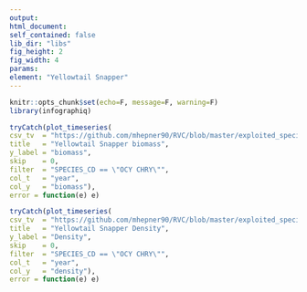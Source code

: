 ```yaml
---
output:
html_document:
self_contained: false
lib_dir: "libs"
fig_height: 2
fig_width: 4
params:
element: "Yellowtail Snapper"
---
```


```r
knitr::opts_chunk$set(echo=F, message=F, warning=F)
library(infographiq)
```

```r
tryCatch(plot_timeseries(
csv_tv  = "https://github.com/mhepner90/RVC/blob/master/exploited_species/exploited_fk_bio.csv",
title   = "Yellowtail Snapper biomass",
y_label = "biomass",
skip    = 0,
filter  = "SPECIES_CD == \"OCY CHRY\"",
col_t   = "year",
col_y   = "biomass"),
error = function(e) e)
```

```r
tryCatch(plot_timeseries(
csv_tv  = "https://github.com/mhepner90/RVC/blob/master/exploited_species/exploited_fk_den.csv",
title   = "Yellowtail Snapper Density",
y_label = "Density",
skip    = 0,
filter  = "SPECIES_CD == \"OCY CHRY\"",
col_t   = "year",
col_y   = "density"),
error = function(e) e)
```
